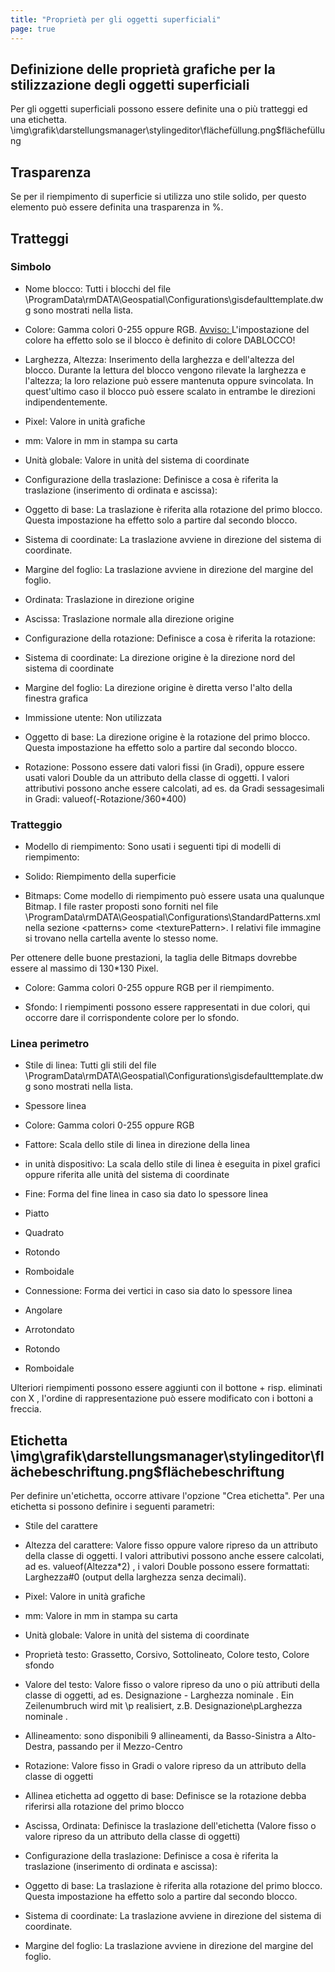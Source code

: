 ```yaml
---
title: "Proprietà per gli oggetti superficiali"
page: true
---
```

## Definizione delle propriet&#224; grafiche per la stilizzazione degli oggetti superficiali

Per gli oggetti superficiali possono essere definite una o pi&#249; tratteggi ed una etichetta.<Image>\img\grafik\darstellungsmanager\stylingeditor\flächefüllung.png$flächefüllung</Image>

## Trasparenza
Se per il riempimento di superficie si utilizza uno stile solido, per questo elemento pu&#242; essere definita una trasparenza in %.

## Tratteggi
### Simbolo

- Nome blocco: Tutti i blocchi del file 
\ProgramData\rmDATA\Geospatial\Configurations\gisdefaulttemplate.dwg sono mostrati nella lista. 

- Colore: Gamma colori 0-255 oppure RGB. <U> <Italic> Avviso: </Italic> </U>  L&#39;impostazione del colore ha effetto solo se il blocco &#232; definito di colore DABLOCCO!

- Larghezza, Altezza: Inserimento della larghezza e dell&#39;altezza del blocco. Durante la lettura del blocco vengono rilevate la larghezza e l&#39;altezza; la loro relazione pu&#242; essere mantenuta oppure svincolata. In quest&#39;ultimo caso il blocco pu&#242; essere scalato in entrambe le direzioni indipendentemente.

- Pixel: Valore in unit&#224; grafiche

- mm: Valore in mm in stampa su carta

- Unit&#224; globale: Valore in unit&#224; del sistema di coordinate



- Configurazione della traslazione: Definisce a cosa &#232; riferita la traslazione (inserimento di ordinata e ascissa):

- Oggetto di base: La traslazione &#232; riferita alla rotazione del primo blocco. Questa impostazione ha effetto solo a partire dal secondo blocco.

- Sistema di coordinate: La traslazione avviene in direzione del sistema di coordinate.

- Margine del foglio: La traslazione avviene in direzione del margine del foglio.



- Ordinata: Traslazione in direzione origine

- Ascissa: Traslazione normale alla direzione origine

- Configurazione della rotazione: Definisce a cosa &#232; riferita la rotazione:

- Sistema di coordinate: La direzione origine &#232; la direzione nord del sistema di coordinate

- Margine del foglio: La direzione origine &#232; diretta verso l&#39;alto della finestra grafica

- Immissione utente: Non utilizzata

- Oggetto di base: La direzione origine &#232; la rotazione del primo blocco. Questa impostazione ha effetto solo a partire dal secondo blocco.



- Rotazione: Possono essere dati valori fissi (in Gradi), oppure essere usati valori Double da un attributo della classe di oggetti. I valori attributivi possono anche essere calcolati, ad es. da Gradi sessagesimali in Gradi: <Border>valueof(-Rotazione/360*400)</Border> 


### Tratteggio

- Modello di riempimento: Sono usati i seguenti tipi di modelli di riempimento:

- Solido: Riempimento della superficie

- Bitmaps: Come modello di riempimento pu&#242; essere usata una qualunque Bitmap. I file raster proposti sono forniti nel file 
\ProgramData\rmDATA\Geospatial\Configurations\StandardPatterns.xml nella sezione 
&lt;patterns&gt; come 
&lt;texturePattern&gt;. I relativi file immagine si trovano nella cartella avente lo stesso nome.





<Success>
Per ottenere delle buone prestazioni, la taglia delle Bitmaps dovrebbe essere al massimo di 130*130 Pixel.
</Success>


- Colore: Gamma colori 0-255 oppure RGB per il riempimento.

- Sfondo: I riempimenti possono essere rappresentati in due colori, qui occorre dare il corrispondente colore per lo sfondo.



### Linea perimetro


- Stile di linea: Tutti gli stili del file 
\ProgramData\rmDATA\Geospatial\Configurations\gisdefaulttemplate.dwg sono mostrati nella lista. 

- Spessore linea

- Colore: Gamma colori 0-255 oppure RGB

- Fattore: Scala dello stile di linea in direzione della linea

- in unit&#224; dispositivo: La scala dello stile di linea &#232; eseguita in pixel grafici oppure riferita alle unit&#224; del sistema di coordinate



- Fine: Forma del fine linea in caso sia dato lo spessore linea

- Piatto

- Quadrato

- Rotondo

- Romboidale



- Connessione: Forma dei vertici in caso sia dato lo spessore linea

- Angolare

- Arrotondato

- Rotondo

- Romboidale





Ulteriori riempimenti possono essere aggiunti con il bottone  <Border>+</Border>  risp. eliminati con  <Border>X</Border> , l&#39;ordine di rappresentazione pu&#242; essere modificato con i bottoni a freccia.

## Etichetta<Image>\img\grafik\darstellungsmanager\stylingeditor\flächebeschriftung.png$flächebeschriftung</Image>

Per definire un&#39;etichetta, occorre attivare l&#39;opzione &quot;Crea etichetta&quot;.
Per una etichetta si possono definire i seguenti parametri:

- Stile del carattere

- Altezza del carattere: Valore fisso oppure valore ripreso da un attributo della classe di oggetti. I valori attributivi possono anche essere calcolati, ad es. <Border>valueof(Altezza*2)</Border> , i valori Double possono essere formattati: <Border>Larghezza#0</Border>  (output della larghezza senza decimali).

- Pixel: Valore in unit&#224; grafiche

- mm: Valore in mm in stampa su carta

- Unit&#224; globale: Valore in unit&#224; del sistema di coordinate



- Propriet&#224; testo: Grassetto, Corsivo, Sottolineato, Colore testo, Colore sfondo

- Valore del testo: Valore fisso o valore ripreso da uno o pi&#249; attributi della classe di oggetti, ad es. <Border>Designazione - Larghezza nominale</Border> . Ein Zeilenumbruch wird mit <Border>\p</Border>  realisiert, z.B. <Border>Designazione\pLarghezza nominale</Border> .

- Allineamento: sono disponibili 9 allineamenti, da Basso-Sinistra a Alto-Destra, passando per il Mezzo-Centro

- Rotazione: Valore fisso in Gradi o valore ripreso da un attributo della classe di oggetti

- Allinea etichetta ad oggetto di base: Definisce se la rotazione debba riferirsi alla rotazione del primo blocco

- Ascissa, Ordinata: Definisce la traslazione dell&#39;etichetta (Valore fisso o valore ripreso da un attributo della classe di oggetti)

- Configurazione della traslazione: Definisce a cosa &#232; riferita la traslazione (inserimento di ordinata e ascissa):

- Oggetto di base: La traslazione &#232; riferita alla rotazione del primo blocco. Questa impostazione ha effetto solo a partire dal secondo blocco.

- Sistema di coordinate: La traslazione avviene in direzione del sistema di coordinate.

- Margine del foglio: La traslazione avviene in direzione del margine del foglio.





